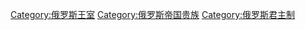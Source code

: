 [[Category:俄罗斯王室|Category:俄罗斯王室]]
[[Category:俄罗斯帝国贵族|Category:俄罗斯帝国贵族]]
[[Category:俄罗斯君主制|Category:俄罗斯君主制]]